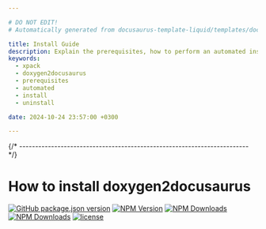 ```yaml
---

# DO NOT EDIT!
# Automatically generated from docusaurus-template-liquid/templates/docusaurus.

title: Install Guide
description: Explain the prerequisites, how to perform an automated installation, how to uninstall.
keywords:
  - xpack
  - doxygen2docusaurus
  - prerequisites
  - automated
  - install
  - uninstall

date: 2024-10-24 23:57:00 +0300

---
```



{/* ------------------------------------------------------------------------ */}

# How to install doxygen2docusaurus

[![GitHub package.json version](https://img.shields.io/github/package-json/v/xpack/doxygen2docusaurus-cli-ts?color=blue)](https://github.com/xpack/doxygen2docusaurus-cli-ts/blob/master/package.json)
[![NPM Version](https://img.shields.io/npm/v/%40xpack%2Fdoxygen2docusaurus?color=blue)](https://www.npmjs.com/package/@xpack/doxygen2docusaurus/)
[![NPM Downloads](https://img.shields.io/npm/d18m/%40xpack%2Fdoxygen2docusaurus?color=green)](https://www.npmjs.com/package/@xpack/doxygen2docusaurus/)
[![NPM Downloads](https://img.shields.io/npm/dm/%40xpack%2Fdoxygen2docusaurus?color=green)](https://www.npmjs.com/package/@xpack/doxygen2docusaurus/)
[![license](https://img.shields.io/github/license/xpack/doxygen2docusaurus-cli-ts)](https://github.com/xpack/doxygen2docusaurus-cli-ts/blob/master/LICENSE)

<CommonContent />
